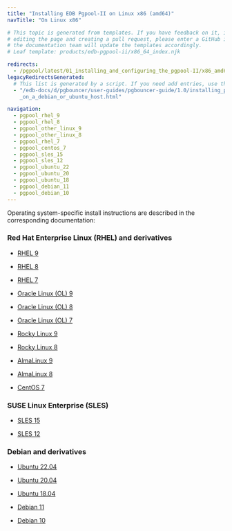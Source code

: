 ```yaml
---
title: "Installing EDB Pgpool-II on Linux x86 (amd64)"
navTitle: "On Linux x86"

# This topic is generated from templates. If you have feedback on it, instead of
# editing the page and creating a pull request, please enter a GitHub issue and
# the documentation team will update the templates accordingly.
# Leaf template: products/edb-pgpool-ii/x86_64_index.njk

redirects:
  - /pgpool/latest/01_installing_and_configuring_the_pgpool-II/x86_amd64/
legacyRedirectsGenerated:
  # This list is generated by a script. If you need add entries, use the `legacyRedirects` key.
  - "/edb-docs/d/pgbouncer/user-guides/pgbouncer-guide/1.0/installing_pgbouncer\
    _on_a_debian_or_ubuntu_host.html"

navigation:
  - pgpool_rhel_9
  - pgpool_rhel_8
  - pgpool_other_linux_9
  - pgpool_other_linux_8
  - pgpool_rhel_7
  - pgpool_centos_7
  - pgpool_sles_15
  - pgpool_sles_12
  - pgpool_ubuntu_22
  - pgpool_ubuntu_20
  - pgpool_ubuntu_18
  - pgpool_debian_11
  - pgpool_debian_10
---
```


Operating system-specific install instructions are described in the corresponding documentation:

### Red Hat Enterprise Linux (RHEL) and derivatives

- [RHEL 9](pgpool_rhel_9)

- [RHEL 8](pgpool_rhel_8)

- [RHEL 7](pgpool_rhel_7)

- [Oracle Linux (OL) 9](pgpool_rhel_9)

- [Oracle Linux (OL) 8](pgpool_rhel_8)

- [Oracle Linux (OL) 7](pgpool_rhel_7)

- [Rocky Linux 9](pgpool_other_linux_9)

- [Rocky Linux 8](pgpool_other_linux_8)

- [AlmaLinux 9](pgpool_other_linux_9)

- [AlmaLinux 8](pgpool_other_linux_8)

- [CentOS 7](pgpool_centos_7)

### SUSE Linux Enterprise (SLES)

- [SLES 15](pgpool_sles_15)

- [SLES 12](pgpool_sles_12)

### Debian and derivatives

- [Ubuntu 22.04](pgpool_ubuntu_22)

- [Ubuntu 20.04](pgpool_ubuntu_20)

- [Ubuntu 18.04](pgpool_ubuntu_18)

- [Debian 11](pgpool_debian_11)

- [Debian 10](pgpool_debian_10)

